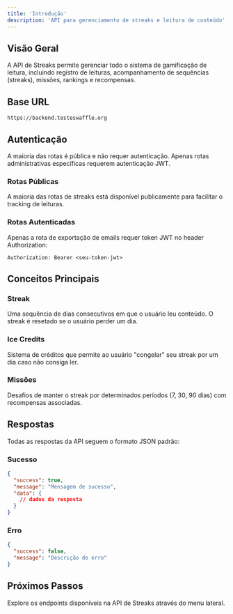 ```yaml
---
title: 'Introdução'
description: 'API para gerenciamento de streaks e leitura de conteúdo'
---
```


## Visão Geral

A API de Streaks permite gerenciar todo o sistema de gamificação de leitura, incluindo registro de leituras, acompanhamento de sequências (streaks), missões, rankings e recompensas.

## Base URL

```
https://backend.testeswaffle.org
```

## Autenticação

A maioria das rotas é pública e não requer autenticação. Apenas rotas administrativas específicas requerem autenticação JWT.

### Rotas Públicas
A maioria das rotas de streaks está disponível publicamente para facilitar o tracking de leituras.

### Rotas Autenticadas
Apenas a rota de exportação de emails requer token JWT no header Authorization:

```
Authorization: Bearer <seu-token-jwt>
```

## Conceitos Principais

### Streak
Uma sequência de dias consecutivos em que o usuário leu conteúdo. O streak é resetado se o usuário perder um dia.

### Ice Credits
Sistema de créditos que permite ao usuário "congelar" seu streak por um dia caso não consiga ler.

### Missões
Desafios de manter o streak por determinados períodos (7, 30, 90 dias) com recompensas associadas.

## Respostas

Todas as respostas da API seguem o formato JSON padrão:

### Sucesso
```json
{
  "success": true,
  "message": "Mensagem de sucesso",
  "data": {
    // dados da resposta
  }
}
```

### Erro
```json
{
  "success": false,
  "message": "Descrição do erro"
}
```

## Próximos Passos

Explore os endpoints disponíveis na API de Streaks através do menu lateral.
